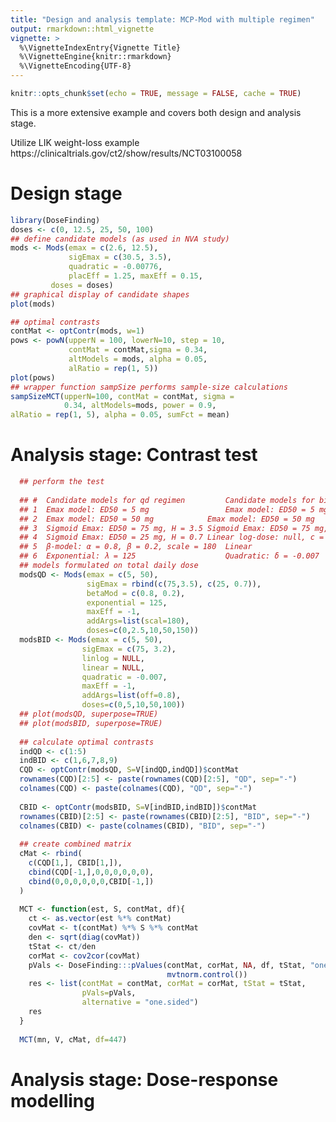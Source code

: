```yaml
---
title: "Design and analysis template: MCP-Mod with multiple regimen"
output: rmarkdown::html_vignette
vignette: >
  %\VignetteIndexEntry{Vignette Title}
  %\VignetteEngine{knitr::rmarkdown}
  %\VignetteEncoding{UTF-8}
---
```


```r
knitr::opts_chunk$set(echo = TRUE, message = FALSE, cache = TRUE)
```

This is a more extensive example and covers both design and analysis stage.

Utilize LIK weight-loss example
https://clinicaltrials.gov/ct2/show/results/NCT03100058

# Design stage


```r
library(DoseFinding)
doses <- c(0, 12.5, 25, 50, 100)
## define candidate models (as used in NVA study)
mods <- Mods(emax = c(2.6, 12.5), 
             sigEmax = c(30.5, 3.5),
             quadratic = -0.00776,
             placEff = 1.25, maxEff = 0.15,
         doses = doses)
## graphical display of candidate shapes
plot(mods)
```

```r
## optimal contrasts
contMat <- optContr(mods, w=1)
pows <- powN(upperN = 100, lowerN=10, step = 10,  
             contMat = contMat,sigma = 0.34,  
             altModels = mods, alpha = 0.05, 
             alRatio = rep(1, 5))
plot(pows)
## wrapper function sampSize performs sample-size calculations
sampSizeMCT(upperN=100, contMat = contMat, sigma = 
            0.34, altModels=mods, power = 0.9, 
alRatio = rep(1, 5), alpha = 0.05, sumFct = mean)
```

# Analysis stage: Contrast test


```r
  ## perform the test
  
  ## #	Candidate models for qd regimen	        Candidate models for bid regimen
  ## 1	Emax model: ED50 = 5 mg	                Emax model: ED50 = 5 mg
  ## 2	Emax model: ED50 = 50 mg         	Emax model: ED50 = 50 mg
  ## 3	Sigmoid Emax: ED50 = 75 mg, H = 3.5	Sigmoid Emax: ED50 = 75 mg, H = 3.2
  ## 4	Sigmoid Emax: ED50 = 25 mg, H = 0.7	Linear log-dose: null, c = 0.8
  ## 5	β-model: α = 0.8, β = 0.2, scale = 180	Linear
  ## 6	Exponential: λ = 125	                Quadratic: δ = -0.007
  ## models formulated on total daily dose
  modsQD <- Mods(emax = c(5, 50),
                 sigEmax = rbind(c(75,3.5), c(25, 0.7)),
                 betaMod = c(0.8, 0.2),
                 exponential = 125,
                 maxEff = -1,
                 addArgs=list(scal=180),
                 doses=c(0,2.5,10,50,150))
  modsBID <- Mods(emax = c(5, 50),
                sigEmax = c(75, 3.2),
                linlog = NULL,
                linear = NULL,
                quadratic = -0.007,
                maxEff = -1,
                addArgs=list(off=0.8), 
                doses=c(0,5,10,50,100))
  ## plot(modsQD, superpose=TRUE)
  ## plot(modsBID, superpose=TRUE)
  
  ## calculate optimal contrasts
  indQD <- c(1:5)
  indBID <- c(1,6,7,8,9)
  CQD <- optContr(modsQD, S=V[indQD,indQD])$contMat
  rownames(CQD)[2:5] <- paste(rownames(CQD)[2:5], "QD", sep="-")
  colnames(CQD) <- paste(colnames(CQD), "QD", sep="-")
  
  CBID <- optContr(modsBID, S=V[indBID,indBID])$contMat
  rownames(CBID)[2:5] <- paste(rownames(CBID)[2:5], "BID", sep="-")
  colnames(CBID) <- paste(colnames(CBID), "BID", sep="-")
  
  ## create combined matrix
  cMat <- rbind(
    c(CQD[1,], CBID[1,]),
    cbind(CQD[-1,],0,0,0,0,0,0),
    cbind(0,0,0,0,0,0,CBID[-1,])
  )
  
  MCT <- function(est, S, contMat, df){
    ct <- as.vector(est %*% contMat)
    covMat <- t(contMat) %*% S %*% contMat
    den <- sqrt(diag(covMat))
    tStat <- ct/den
    corMat <- cov2cor(covMat)
    pVals <- DoseFinding:::pValues(contMat, corMat, NA, df, tStat, "one.sided", 
                                   mvtnorm.control())
    res <- list(contMat = contMat, corMat = corMat, tStat = tStat,
                pVals=pVals,
                alternative = "one.sided")
    res
  }
  
  MCT(mn, V, cMat, df=447)
```

# Analysis stage: Dose-response modelling
